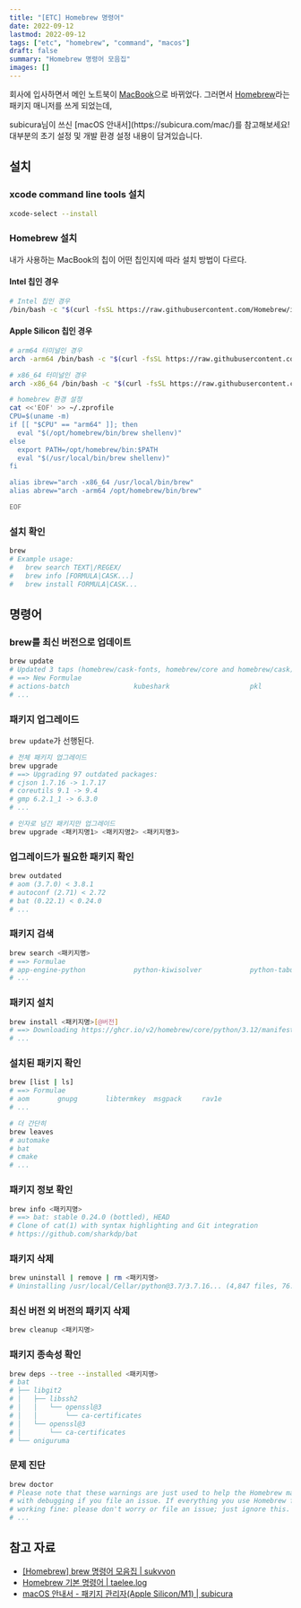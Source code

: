 ```yaml
---
title: "[ETC] Homebrew 명령어"
date: 2022-09-12
lastmod: 2022-09-12
tags: ["etc", "homebrew", "command", "macos"]
draft: false
summary: "Homebrew 명령어 모음집"
images: []
---
```


회사에 입사하면서 메인 노트북이 [MacBook](https://www.apple.com/kr/mac)으로 바뀌었다. 그러면서 [Homebrew](https://brew.sh/)라는 패키지 매니저를 쓰게 되었는데,

<Tip title="MacBook을 처음 사용하시나요?">
  subicura님이 쓰신 [macOS 안내서](https://subicura.com/mac/)를 참고해보세요! 대부분의 초기 설정 및 개발 환경 설정 내용이 담겨있습니다.
</Tip>

## 설치

### xcode command line tools 설치

```bash
xcode-select --install
```

### Homebrew 설치

내가 사용하는 MacBook의 칩이 어떤 칩인지에 따라 설치 방법이 다르다.

#### Intel 칩인 경우

```bash
# Intel 칩인 경우
/bin/bash -c "$(curl -fsSL https://raw.githubusercontent.com/Homebrew/install/HEAD/install.sh)"
```

#### Apple Silicon 칩인 경우

```bash
# arm64 터미널인 경우
arch -arm64 /bin/bash -c "$(curl -fsSL https://raw.githubusercontent.com/Homebrew/install/master/install.sh)"

# x86_64 터미널인 경우
arch -x86_64 /bin/bash -c "$(curl -fsSL https://raw.githubusercontent.com/Homebrew/install/master/install.sh)"

# homebrew 환경 설정
cat <<'EOF' >> ~/.zprofile
CPU=$(uname -m)
if [[ "$CPU" == "arm64" ]]; then
  eval "$(/opt/homebrew/bin/brew shellenv)"
else
  export PATH=/opt/homebrew/bin:$PATH
  eval "$(/usr/local/bin/brew shellenv)"
fi

alias ibrew="arch -x86_64 /usr/local/bin/brew"
alias abrew="arch -arm64 /opt/homebrew/bin/brew"

EOF
```

### 설치 확인

```bash
brew
# Example usage:
#   brew search TEXT|/REGEX/
#   brew info [FORMULA|CASK...]
#   brew install FORMULA|CASK...
```

## 명령어

### brew를 최신 버전으로 업데이트

```bash
brew update
# Updated 3 taps (homebrew/cask-fonts, homebrew/core and homebrew/cask).
# ==> New Formulae
# actions-batch                kubeshark                    pkl
# ...
```

### 패키지 업그레이드

`brew update`가 선행된다.

```bash
# 전체 패키지 업그레이드
brew upgrade
# ==> Upgrading 97 outdated packages:
# cjson 1.7.16 -> 1.7.17
# coreutils 9.1 -> 9.4
# gmp 6.2.1_1 -> 6.3.0
# ...

# 인자로 넘긴 패키지만 업그레이드
brew upgrade <패키지명1> <패키지명2> <패키지명3>
```

### 업그레이드가 필요한 패키지 확인

```bash
brew outdated
# aom (3.7.0) < 3.8.1
# autoconf (2.71) < 2.72
# bat (0.22.1) < 0.24.0
# ...
```

### 패키지 검색

```bash
brew search <패키지명>
# ==> Formulae
# app-engine-python            python-kiwisolver            python-tabulate
# ...
```

### 패키지 설치

```bash
brew install <패키지명>[@버전]
# ==> Downloading https://ghcr.io/v2/homebrew/core/python/3.12/manifests/3.12.2_1
# ...
```

### 설치된 패키지 확인

```bash
brew [list | ls]
# ==> Formulae
# aom		gnupg		libtermkey	msgpack		rav1e
# ...

# 더 간단히
brew leaves
# automake
# bat
# cmake
# ...
```

### 패키지 정보 확인

```bash
brew info <패키지명>
# ==> bat: stable 0.24.0 (bottled), HEAD
# Clone of cat(1) with syntax highlighting and Git integration
# https://github.com/sharkdp/bat
```

### 패키지 삭제

```bash
brew uninstall | remove | rm <패키지명>
# Uninstalling /usr/local/Cellar/python@3.7/3.7.16... (4,847 files, 76.7MB)
```

### 최신 버전 외 버전의 패키지 삭제

```bash
brew cleanup <패키지명>
```

### 패키지 종속성 확인

```bash
brew deps --tree --installed <패키지명>
# bat
# ├── libgit2
# │   ├── libssh2
# │   │   └── openssl@3
# │   │       └── ca-certificates
# │   └── openssl@3
# │       └── ca-certificates
# └── oniguruma
```

### 문제 진단

```bash
brew doctor
# Please note that these warnings are just used to help the Homebrew maintainers
# with debugging if you file an issue. If everything you use Homebrew for is
# working fine: please don't worry or file an issue; just ignore this. Thanks!
# ...
```

## 참고 자료

- [[Homebrew] brew 명령어 모음집 | sukvvon](https://sukvvon.tistory.com/7)
- [Homebrew 기본 명령어 | taelee.log](https://velog.io/@taelee/brew-%EA%B0%84%EB%8B%A8-%EB%AA%85%EB%A0%B9%EC%96%B4)
- [macOS 안내서 - 패키지 관리자(Apple Silicon/M1) | subicura](https://subicura.com/mac/dev/apple-silicon.html)
